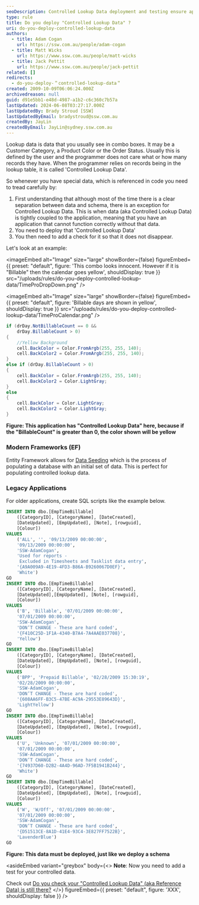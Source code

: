 ```yaml
---
seoDescription: Controlled Lookup Data deployment and testing ensure application functionality without relying on records being present in lookup tables.
type: rule
title: Do you deploy "Controlled Lookup Data" ?
uri: do-you-deploy-controlled-lookup-data
authors:
  - title: Adam Cogan
    url: https://ssw.com.au/people/adam-cogan
  - title: Matt Wicks
    url: https://www.ssw.com.au/people/matt-wicks
  - title: Jack Pettit
    url: https://www.ssw.com.au/people/jack-pettit
related: []
redirects:
  - do-you-deploy-＂controlled-lookup-data＂
created: 2009-10-09T06:06:24.000Z
archivedreason: null
guid: d91e5bb1-e48d-4987-a1b2-c6c360c7b57a
lastUpdated: 2024-06-08T03:27:17.000Z
lastUpdatedBy: Brady Stroud [SSW]
lastUpdatedByEmail: bradystroud@ssw.com.au
createdBy: JayLin
createdByEmail: JayLin@sydney.ssw.com.au
---
```


Lookup data is data that you usually see in combo boxes. It may be a Customer Category, a Product Color or the Order Status. Usually this is defined by the user and the programmer does not care what or how many records they have. When the programmer relies on records being in the lookup table, it is called 'Controlled Lookup Data'.

So whenever you have special data, which is referenced in code you need to tread carefully by:
1. First understanding that although most of the time there is a clear separation between data and schema, there is an exception for Controlled Lookup Data. This is when data (aka Controlled Lookup Data) is tightly coupled to the application, meaning that you have an application that cannot function correctly without that data.
2. You need to deploy that 'Controlled Lookup Data'
3. You then need to add a check for it so that it does not disappear.

Let's look at an example:


<imageEmbed
  alt="Image"
  size="large"
  showBorder={false}
  figureEmbed={{
    preset: "default",
    figure: 'This combo looks innocent. However if it is "Billable" then the calendar goes yellow',
    shouldDisplay: true
  }}
  src="/uploads/rules/do-you-deploy-controlled-lookup-data/TimeProDropDown.png"
/>


<imageEmbed
  alt="Image"
  size="large"
  showBorder={false}
  figureEmbed={{
    preset: "default",
    figure: 'Billable days are shown in yellow',
    shouldDisplay: true
  }}
  src="/uploads/rules/do-you-deploy-controlled-lookup-data/TimeProCalendar.png"
/>

```cs
if (drDay.NotBillableCount == 0 &&
    drDay.BillableCount > 0)
{
    //Yellow Background
    cell.BackColor = Color.FromArgb(255, 255, 140);
    cell.BackColor2 = Color.FromArgb(255, 255, 140);
}
else if (drDay.BillableCount > 0)
{
    cell.BackColor = Color.FromArgb(255, 255, 140);
    cell.BackColor2 = Color.LightGray;
}
else
{
    cell.BackColor = Color.LightGray;
    cell.BackColor2 = Color.LightGray;
}
```

**Figure: This application has "Controlled Lookup Data" here, because if the "BillableCount" is greater than 0, the color shown will be yellow**

### Modern Frameworks (EF)

Entity Framework allows for [Data Seeding](https://docs.microsoft.com/en-us/ef/core/modeling/data-seeding) which is the process of populating a database with an initial set of data. This is perfect for populating controlled lookup data.

### Legacy Applications

For older applications, create SQL scripts like the example below.

```sql
INSERT INTO dbo.[EmpTimeBillable]
    ([CategoryID], [CategoryName], [DateCreated],
    [DateUpdated], [EmpUpdated], [Note], [rowguid],
    [Colour])
VALUES
    ('ALL', '', '09/13/2009 00:00:00',
    '09/13/2009 00:00:00',
    'SSW-AdamCogan',
    'Used for reports -
     Excluded in Timesheets and Tasklist data entry',
    '{A9A009A9-4E19-4FD3-B86A-B9260067D0EF}',
    'White')
GO
INSERT INTO dbo.[EmpTimeBillable]
    ([CategoryID], [CategoryName], [DateCreated],
    [DateUpdated],[EmpUpdated], [Note], [rowguid],
    [Colour])
VALUES
    ('B', 'Billable', '07/01/2009 00:00:00',
    '07/01/2009 00:00:00',
    'SSW-AdamCogan',
    'DON’T CHANGE - These are hard coded',
    '{F410C25D-1F1A-4340-B7A4-7A4AAE037708}',
    'Yellow')
GO
INSERT INTO dbo.[EmpTimeBillable]
    ([CategoryID], [CategoryName], [DateCreated],
    [DateUpdated], [EmpUpdated], [Note], [rowguid],
    [Colour])
VALUES
    ('BPP', 'Prepaid Billable', '02/28/2009 15:30:19',
    '02/28/2009 00:00:00',
    'SSW-AdamCogan',
    'DON’T CHANGE - These are hard coded',
    '{608AA6FF-B3C5-47BE-AC9A-29553E89643D}',
    'LightYellow')
GO
INSERT INTO dbo.[EmpTimeBillable]
    ([CategoryID], [CategoryName], [DateCreated],
    [DateUpdated], [EmpUpdated], [Note], [rowguid],
    [Colour])
VALUES
    ('U', 'Unknown', '07/01/2009 00:00:00',
    '07/01/2009 00:00:00',
    'SSW-AdamCogan',
    'DON’T CHANGE - These are hard coded',
    '{74937D60-D2B2-4A4D-96AD-7F5B1941B244}',
    'White')
GO
INSERT INTO dbo.[EmpTimeBillable]
    ([CategoryID], [CategoryName], [DateCreated],
    [DateUpdated], [EmpUpdated], [Note], [rowguid],
    [Colour])
VALUES
    ('W', 'W/Off', '07/01/2009 00:00:00',
    '07/01/2009 00:00:00',
    'SSW-AdamCogan',
    'DON’T CHANGE - These are hard coded',
    '{D51513CE-8A1D-41E4-93C4-3E827FF7522B}',
    'LavenderBlue')
GO
```

**Figure: This data must be deployed, just like we deploy a schema**

<asideEmbed
  variant="greybox"
  body={<>
    **Note**: Now you need to add a test for your controlled data.

Check out [Do you check your "Controlled Lookup Data" (aka Reference Data) is still there?](/do-you-check-your-controlled-lookup-data)
  </>}
  figureEmbed={{
    preset: "default",
    figure: 'XXX',
    shouldDisplay: false
  }}
/>

